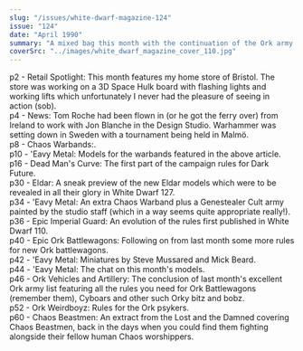 ```yaml
---
slug: "/issues/white-dwarf-magazine-124"
issue: "124"
date: "April 1990"
summary: "A mixed bag this month with the continuation of the Ork army list, the beginning of the Epic Imperial Guard army list, a couple of Chaotic articles, Eldar preview plus a Dark Future campaign, which must explain why Bonnie Tyler was toting a gun on the cover..."
coverSrc: "../images/white_dwarf_magazine_cover_110.jpg"
---
```


p2 - Retail Spotlight: This month features my home store of Bristol. The store was working on a 3D Space Hulk board with flashing lights and working lifts which unfortunately I never had the pleasure of seeing in action (sob).  
p4 - News: Tom Roche had been flown in (or he got the ferry over) from Ireland to work with Jon Blanche in the Design Studio. Warhammer was setting down in Sweden with a tournament being held in Malm&ouml;.  
p8 - Chaos Warbands:.  
p10 - 'Eavy Metal: Models for the warbands featured in the above article.  
p16 - Dead Man's Curve: The first part of the campaign rules for Dark Future.  
p30 - Eldar: A sneak preview of the new Eldar models which were to be revealed in all their glory in <Link to="/issues/white-dwarf-magazine-127">White Dwarf 127</Link>.  
p34 - 'Eavy Metal: An extra Chaos Warband plus a Genestealer Cult army painted by the studio staff (which in a way seems quite appropriate really!).  
p36 - Epic Imperial Guard: An evolution of the rules first published in <Link to="/issues/white-dwarf-magazine-110">White Dwarf 110</Link>.  
p40 - Epic Ork Battlewagons: Following on from last <Link to="/issues/white-dwarf-magazine-123">month</Link> some more rules for new Ork battlewagons.  
p42 - 'Eavy Metal: Miniatures by Steve Mussared and Mick Beard.  
p44 - 'Eavy Metal: The chat on this month's models.  
p46 - Ork Vehicles and Artillery: The conclusion of <Link to="/issues/white-dwarf-magazine-123">last month's</Link> excellent Ork army list featuring all the rules you need for Ork Battlewagons (remember them), Cyboars and other such Orky bitz and bobz.  
p52 - Ork Weirdboyz: Rules for the Ork psykers.  
p60 - Chaos Beastmen: An extract from the Lost and the Damned covering Chaos Beastmen, back in the days when you could find them fighting alongside their fellow human Chaos worshippers.